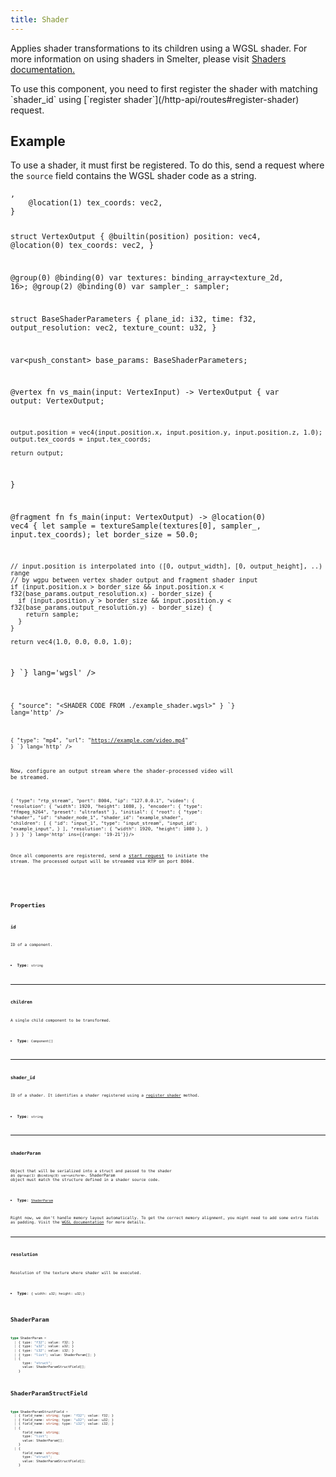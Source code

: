 ```yaml
---
title: Shader
---
```


Applies shader transformations to its children using a WGSL shader. For more information on using shaders in Smelter, please visit [Shaders documentation.](/fundamentals/concepts/shaders)


<Aside> To use this component, you need to first register the shader with matching `shader_id` using [`register shader`](/http-api/routes#register-shader) request. </Aside>

## Example

To use a shader, it must first be registered. To do this, send a request where the `source` field contains the WGSL shader code as a string.

<CollapsibleDetails summaryTitle='WGSL shader code example'>
<Code title='example_shader.wgsl' code={`
// Adds red border to input texture
struct VertexInput {
    @location(0) position: vec3<f32>,
    @location(1) tex_coords: vec2<f32>,
}

struct VertexOutput {
    @builtin(position) position: vec4<f32>,
    @location(0) tex_coords: vec2<f32>,
}

@group(0) @binding(0) var textures: binding_array<texture_2d<f32>, 16>;
@group(2) @binding(0) var sampler_: sampler;

struct BaseShaderParameters {
    plane_id: i32,
    time: f32,
    output_resolution: vec2<u32>,
    texture_count: u32,
}

var<push_constant> base_params: BaseShaderParameters;

@vertex
fn vs_main(input: VertexInput) -> VertexOutput {
    var output: VertexOutput;

    output.position = vec4(input.position.x, input.position.y, input.position.z, 1.0);
    output.tex_coords = input.tex_coords;

    return output;
}

@fragment
fn fs_main(input: VertexOutput) -> @location(0) vec4<f32> {
    let sample = textureSample(textures[0], sampler_, input.tex_coords);
    let border_size = 50.0;

    // input.position is interpolated into ([0, output_width], [0, output_height], ..) range
    // by wgpu between vertex shader output and fragment shader input
    if (input.position.x > border_size && input.position.x < f32(base_params.output_resolution.x) - border_size) {
      if (input.position.y > border_size && input.position.y < f32(base_params.output_resolution.y) - border_size) {
        return sample;
      }
    }

    return vec4(1.0, 0.0, 0.0, 1.0);
}
`} lang='wgsl' />
</CollapsibleDetails> 

<CollapsibleDetails summaryTitle='Register shader' open>
<Code code={`
POST: /api/shader/example_shader/register
Content-Type: application/json

{
    "source": "<SHADER CODE FROM ./example_shader.wgsl>"
}
`} lang='http' />
</CollapsibleDetails> 

<CollapsibleDetails summaryTitle='Register MP4 input on which the shader will be applied' open>
<Code code={`
POST: /api/input/example_input/register
Content-Type: application/json

{
    "type": "mp4",
    "url": "https://example.com/video.mp4"
}
`} lang='http' />
</CollapsibleDetails>

Now, configure an output stream where the shader-processed video will be streamed.

<CollapsibleDetails summaryTitle='Register RTP output' open>
<Code code={`
POST: /api/output/example_output/register
Content-Type: application/json

{
    "type": "rtp_stream",
    "port": 8004,
    "ip": "127.0.0.1",
    "video": {
        "resolution": {
            "width": 1920,
            "height": 1080,
        },
        "encoder": {
            "type": "ffmpeg_h264",
            "preset": "ultrafast"
        },
        "initial": {
            "root": {
                "type": "shader",
                "id": "shader_node_1",
                "shader_id": "example_shader",
                "children": [
                    {
                        "id": "input_1",
                        "type": "input_stream",
                        "input_id": "example_input",
                    }
                ],
                "resolution": { "width": 1920, "height": 1080 },
            }
        }
    }
}
`} lang='http' ins={{range: '19-21'}}/>
</CollapsibleDetails>

Once all components are registered, send a [start request](/http-api/routes#start-request) to initiate the stream. The processed output will be streamed via RTP on port 8004.

<CollapsibleDetails summaryTitle='Type definitions'>
<Code code={`
type Shader = {
    id?: string;
    children?: Component[];
    shader_id: string;
    shader_param?: ShaderParam;
    resolution: {
      width: u32;
      height: u32;
    };
}
`} lang='tsx' />
</CollapsibleDetails>


## Properties
### id
ID of a component.

- **Type**: `string`

---

### children
A single child component to be transformed.

- **Type**: `Component[]`

---

### shader_id
ID of a shader. It identifies a shader registered using a [register shader](/http-api/routes#register-shader) method.

- **Type**: `string`

---

### shaderParam
Object that will be serialized into a struct and passed to the shader as `@group(1) @binding(0) var<uniform>`. ShaderParam object must match the structure defined in a shader source code.

- **Type**: [`ShaderParam`](#shaderparam-1)

<Aside>Right now, we don't handle memory layout automatically. To get the correct memory alignment, you might need to add some extra fields as padding. Visit the <a href="https://www.w3.org/TR/WGSL/#alignment-and-size" target='_blank'>WGSL documentation</a> for more details.</Aside>

---

### resolution
Resolution of the texture where shader will be executed.

- **Type**: `{ width: u32; height: u32;}`

## ShaderParam
```typescript
type ShaderParam = 
  | { type: "f32"; value: f32; }
  | { type: "u32"; value: u32; }
  | { type: "i32"; value: i32; }
  | { type: "list"; value: ShaderParam[]; }
  | {
      type: "struct";
      value: ShaderParamStructField[];
    }
```

## ShaderParamStructField
```typescript
type ShaderParamStructField = 
  | { field_name: string; type: "f32"; value: f32; }
  | { field_name: string; type: "u32"; value: u32; }
  | { field_name: string; type: "i32"; value: i32; }
  | {
      field_name: string;
      type: "list";
      value: ShaderParam[];
    }
  | {
      field_name: string;
      type: "struct";
      value: ShaderParamStructField[];
    }
```
